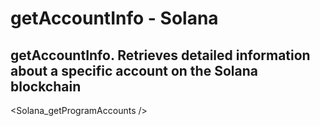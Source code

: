 # getAccountInfo - Solana

## getAccountInfo.  Retrieves detailed information about a specific account on the Solana blockchain


<Solana_getProgramAccounts />
